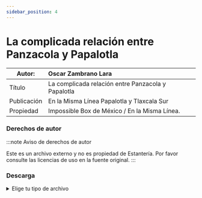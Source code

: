 ```yaml
---
sidebar_position: 4
---
```

# La complicada relación entre Panzacola y Papalotla

|Autor:| Oscar Zambrano Lara |
|--|:--|
|Título|La complicada relación entre Panzacola y Papalotla|
|Publicación|En la Misma Línea Papalotla y Tlaxcala Sur|
|Propiedad|Impossible Box de México / En la Misma Línea.|

### Derechos de autor
    
:::note Aviso de derechos de autor

Este es un archivo externo y no es propiedad de Estantería. Por favor consulte las licencias de uso en la fuente original.
:::

### Descarga
<details>
  <summary>Elige tu tipo de archivo</summary>
    <div>
        <a href="https://estanteriadigitalpapalotla.s3.us-east-2.amazonaws.com/EstanteriaDigitalDePapalotla/Polemicas+constitucionales/La+complicada+relaci%C3%B3n+entre+Panzacola+y+Papalotla.pdfs"> 📥 La complicada relación entre Panzacola y Papalotla (PDF)</a>
        </div>      
</details>

